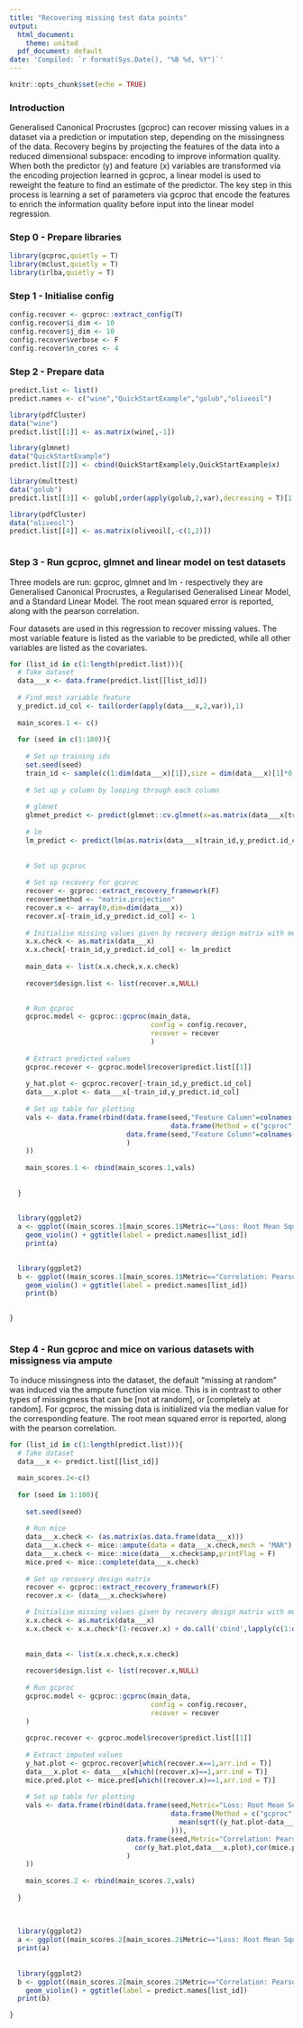 ```yaml
---
title: "Recovering missing test data points"
output:
  html_document:
    theme: united
  pdf_document: default
date: 'Compiled: `r format(Sys.Date(), "%B %d, %Y")`'
---
```



```r
knitr::opts_chunk$set(echo = TRUE)
```

### Introduction

Generalised Canonical Procrustes (gcproc) can recover missing values in a dataset via a prediction or imputation step, depending on the missingness of the data. Recovery begins by projecting the features of the data into a reduced dimensional subspace: encoding to improve information quality. When both the predictor (y) and feature (x) variables are transformed via the encoding projection learned in gcproc, a linear model is used to reweight the feature to find an estimate of the predictor. The key step in this process is learning a set of parameters via gcproc that encode the features to enrich the information quality before input into the linear model regression.

### Step 0 - Prepare libraries

```r
library(gcproc,quietly = T)
library(mclust,quietly = T)
library(irlba,quietly = T)

```


### Step 1 - Initialise config
```r

config.recover <- gcproc::extract_config(T)
config.recover$i_dim <- 10
config.recover$j_dim <- 10
config.recover$verbose <- F
config.recover$n_cores <- 4

```


### Step 2 - Prepare data

```r

predict.list <- list()
predict.names <- c("wine","QuickStartExample","golub","oliveoil")

library(pdfCluster)
data("wine")
predict.list[[1]] <- as.matrix(wine[,-1])

library(glmnet)
data("QuickStartExample")
predict.list[[2]] <- cbind(QuickStartExample$y,QuickStartExample$x)

library(multtest)
data("golub")
predict.list[[3]] <- golub[,order(apply(golub,2,var),decreasing = T)[1:10]]

library(pdfCluster)
data("oliveoil")
predict.list[[4]] <- as.matrix(oliveoil[,-c(1,2)])



```






### Step 3 - Run gcproc, glmnet and linear model on test datasets

Three models are run: gcproc, glmnet and lm - respectively they are Generalised Canonical Procrustes, a Regularised Generalised Linear Model, and a Standard Linear Model. The root mean squared error is reported, along with the pearson correlation.
  
Four datasets are used in this regression to recover missing values. The most variable feature is listed as the variable to be predicted, while all other variables are listed as the covariates.

```r

for (list_id in c(1:length(predict.list))){
  # Take dataset
  data___x <- data.frame(predict.list[[list_id]])
  
  # Find most variable feature
  y_predict.id_col <- tail(order(apply(data___x,2,var)),1)
  
  main_scores.1 <- c()
  
  for (seed in c(1:100)){
    
    # Set up training ids
    set.seed(seed)
    train_id <- sample(c(1:dim(data___x)[1]),size = dim(data___x)[1]*0.9)
    
    # Set up y column by looping through each column
    
    # glmnet
    glmnet_predict <- predict(glmnet::cv.glmnet(x=as.matrix(data___x[train_id,-c(y_predict.id_col)]),y=as.matrix(data___x[train_id,y_predict.id_col]),type.measure = "mse"),as.matrix(data___x[-train_id,-c(y_predict.id_col)]), s = "lambda.min")
    
    # lm
    lm_predict <- predict(lm(as.matrix(data___x[train_id,y_predict.id_col])~.,data=data.frame(x=data___x[train_id,-c(y_predict.id_col)])),data.frame(x=data___x[-train_id,-c(y_predict.id_col)]))
    
    
    # Set up gcproc
    
    # Set up recovery for gcproc
    recover <- gcproc::extract_recovery_framework(F)
    recover$method <- "matrix.projection"
    recover.x <- array(0,dim=dim(data___x))
    recover.x[-train_id,y_predict.id_col] <- 1
    
    # Initialise missing values given by recovery design matrix with median feature value
    x.x.check <- as.matrix(data___x)
    x.x.check[-train_id,y_predict.id_col] <- lm_predict
    
    main_data <- list(x.x.check,x.x.check)
    
    recover$design.list <- list(recover.x,NULL)
    

    # Run gcproc
    gcproc.model <- gcproc::gcproc(main_data,
                                   config = config.recover,
                                   recover = recover
                                   )
    
    # Extract predicted values
    gcproc.recover <- gcproc.model$recover$predict.list[[1]]
    
    y_hat.plot <- gcproc.recover[-train_id,y_predict.id_col]
    data___x.plot <- data___x[-train_id,y_predict.id_col]
    
    # Set up table for plotting
    vals <- data.frame(rbind(data.frame(seed,"Feature Column"=colnames(data___x)[y_predict.id_col],Metric="Loss: Root Mean Squared Error",
                                        data.frame(Method = c("gcproc","glmnet","linear model"),Value=c(mean(sqrt((y_hat.plot-data___x.plot)^2)),mean(sqrt((glmnet_predict-data___x.plot)^2)),mean(sqrt((lm_predict-data___x.plot)^2))))),
                             data.frame(seed,"Feature Column"=colnames(data___x)[y_predict.id_col],Metric="Correlation: Pearson",                                data.frame(Method=c("gcproc","glmnet","linear model"),Value=c(cor(y_hat.plot,data___x.plot),cor(glmnet_predict,data___x.plot),cor(lm_predict,data___x.plot)))
                             )
    ))
    
    main_scores.1 <- rbind(main_scores.1,vals)
    
    
  }
  
  
  library(ggplot2)
  a <- ggplot((main_scores.1[main_scores.1$Metric=="Loss: Root Mean Squared Error",]), aes(x=Metric, y=Value, fill=Method))+ 
    geom_violin() + ggtitle(label = predict.names[list_id])
    print(a)

  
  library(ggplot2)
  b <- ggplot((main_scores.1[main_scores.1$Metric=="Correlation: Pearson",]), aes(x=Metric, y=Value, fill=Method)) +
    geom_violin() + ggtitle(label = predict.names[list_id]) 
    print(b)

  
}



```







### Step 4 - Run gcproc and mice on various datasets with missigness via ampute

To induce missingness into the dataset, the default "missing at random" was induced via the ampute function via mice. This is in contrast to other types of missingness that can be [not at random], or [completely at random]. For gcproc, the missing data is initialized via the median value for the corresponding feature. The root mean squared error is reported, along with the pearson correlation.

```r


for (list_id in c(1:length(predict.list))){
  # Take dataset
  data___x <- predict.list[[list_id]]

  main_scores.2<-c()
  
  for (seed in 1:100){
    
    set.seed(seed)
    
    # Run mice
    data___x.check <- (as.matrix(as.data.frame(data___x)))
    data___x.check <- mice::ampute(data = data___x.check,mech = "MAR")
    data___x.check <- mice::mice(data___x.check$amp,printFlag = F)
    mice.pred <- mice::complete(data___x.check)
    
    # Set up recovery design matrix
    recover <- gcproc::extract_recovery_framework(F)
    recover.x <- (data___x.check$where)

    # Initialise missing values given by recovery design matrix with median feature value
    x.x.check <- as.matrix(data___x)
    x.x.check <- x.x.check*(1-recover.x) + do.call('cbind',lapply(c(1:dim(x.x.check*(1-recover.x))[2]),function(X){(recover.x[,X])*median(x.x.check[which((1-recover.x)[,X]==1),X])}))
    
    
    main_data <- list(x.x.check,x.x.check)
    
    recover$design.list <- list(recover.x,NULL)
    
    # Run gcproc
    gcproc.model <- gcproc::gcproc(main_data,
                                   config = config.recover,
                                   recover = recover
    )
    
    gcproc.recover <- gcproc.model$recover$predict.list[[1]]
    
    # Extract imputed values
    y_hat.plot <- gcproc.recover[which(recover.x==1,arr.ind = T)]
    data___x.plot <- data___x[which((recover.x)==1,arr.ind = T)]
    mice.pred.plot <- mice.pred[which((recover.x)==1,arr.ind = T)]
    
    # Set up table for plotting
    vals <- data.frame(rbind(data.frame(seed,Metric="Loss: Root Mean Squared Error",
                                        data.frame(Method = c("gcproc","mice"),Value=c(
                                          mean(sqrt((y_hat.plot-data___x.plot)^2)),mean(sqrt((mice.pred.plot-data___x.plot)^2))
                                        ))),
                             data.frame(seed,Metric="Correlation: Pearson",                                data.frame(Method=c("gcproc","mice"),Value=c(
                               cor(y_hat.plot,data___x.plot),cor(mice.pred.plot,data___x.plot)))
                             )
    ))
    
    main_scores.2 <- rbind(main_scores.2,vals)
    
  }
  
  
  
  library(ggplot2)
  a <- ggplot((main_scores.2[main_scores.2$Metric=="Loss: Root Mean Squared Error",]), aes(x=Metric, y=Value, fill=Method)) + geom_violin() + ggtitle(label = predict.names[list_id]) 
  print(a)
  
  
  library(ggplot2)
  b <- ggplot((main_scores.2[main_scores.2$Metric=="Correlation: Pearson",]), aes(x=Metric, y=Value, fill=Method)) + 
    geom_violin() + ggtitle(label = predict.names[list_id]) 
  print(b)

}

```





